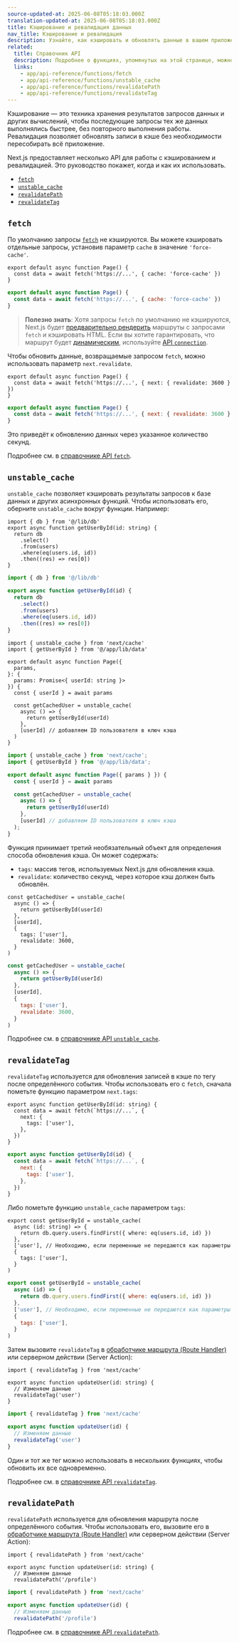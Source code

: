 ```yaml
---
source-updated-at: 2025-06-08T05:18:03.000Z
translation-updated-at: 2025-06-08T05:18:03.000Z
title: Кэширование и ревалидация данных
nav_title: Кэширование и ревалидация
description: Узнайте, как кэшировать и обновлять данные в вашем приложении.
related:
  title: Справочник API
  description: Подробнее о функциях, упомянутых на этой странице, можно узнать в справочнике API.
  links:
    - app/api-reference/functions/fetch
    - app/api-reference/functions/unstable_cache
    - app/api-reference/functions/revalidatePath
    - app/api-reference/functions/revalidateTag
---
```


Кэширование — это техника хранения результатов запросов данных и других вычислений, чтобы последующие запросы тех же данных выполнялись быстрее, без повторного выполнения работы. Ревалидация позволяет обновлять записи в кэше без необходимости пересобирать всё приложение.

Next.js предоставляет несколько API для работы с кэшированием и ревалидацией. Это руководство покажет, когда и как их использовать.

- [`fetch`](#fetch)
- [`unstable_cache`](#unstable_cache)
- [`revalidatePath`](#revalidatepath)
- [`revalidateTag`](#revalidatetag)

## `fetch`

По умолчанию запросы [`fetch`](/docs/app/api-reference/functions/fetch) не кэшируются. Вы можете кэшировать отдельные запросы, установив параметр `cache` в значение `'force-cache'`.

```tsx filename="app/page.tsx" switcher
export default async function Page() {
  const data = await fetch('https://...', { cache: 'force-cache' })
}
```

```jsx filename="app/page.jsx" switcher
export default async function Page() {
  const data = await fetch('https://...', { cache: 'force-cache' })
}
```

> **Полезно знать**: Хотя запросы `fetch` по умолчанию не кэшируются, Next.js будет [предварительно рендерить](/docs/app/getting-started/partial-prerendering#static-rendering) маршруты с запросами `fetch` и кэшировать HTML. Если вы хотите гарантировать, что маршрут будет [динамическим](/docs/app/getting-started/partial-prerendering#dynamic-rendering), используйте [API `connection`](/docs/app/api-reference/functions/connection).

Чтобы обновить данные, возвращаемые запросом `fetch`, можно использовать параметр `next.revalidate`.

```tsx filename="app/page.tsx" switcher
export default async function Page() {
  const data = await fetch('https://...', { next: { revalidate: 3600 } })
}
```

```jsx filename="app/page.jsx" switcher
export default async function Page() {
  const data = await fetch('https://...', { next: { revalidate: 3600 } })
}
```

Это приведёт к обновлению данных через указанное количество секунд.

Подробнее см. в [справочнике API `fetch`](/docs/app/api-reference/functions/fetch).

## `unstable_cache`

`unstable_cache` позволяет кэшировать результаты запросов к базе данных и других асинхронных функций. Чтобы использовать его, оберните `unstable_cache` вокруг функции. Например:

```tsx filename="app/lib/data.ts swichter
import { db } from '@/lib/db'
export async function getUserById(id: string) {
  return db
    .select()
    .from(users)
    .where(eq(users.id, id))
    .then((res) => res[0])
}
```

```jsx filename="app/lib/data.js" switcher
import { db } from '@/lib/db'

export async function getUserById(id) {
  return db
    .select()
    .from(users)
    .where(eq(users.id, id))
    .then((res) => res[0])
}
```

```tsx filename="app/page.tsx" highlight={2,11,13} switcher
import { unstable_cache } from 'next/cache'
import { getUserById } from '@/app/lib/data'

export default async function Page({
  params,
}: {
  params: Promise<{ userId: string }>
}) {
  const { userId } = await params

  const getCachedUser = unstable_cache(
    async () => {
      return getUserById(userId)
    },
    [userId] // добавляем ID пользователя в ключ кэша
  )
}
```

```jsx filename="app/page.jsx" highlight={2,7,9} switcher
import { unstable_cache } from 'next/cache';
import { getUserById } from '@/app/lib/data';

export default async function Page({ params } }) {
  const { userId } = await params

  const getCachedUser = unstable_cache(
    async () => {
      return getUserById(userId)
    },
    [userId] // добавляем ID пользователя в ключ кэша
  );
}
```

Функция принимает третий необязательный объект для определения способа обновления кэша. Он может содержать:

- `tags`: массив тегов, используемых Next.js для обновления кэша.
- `revalidate`: количество секунд, через которое кэш должен быть обновлён.

```tsx filename="app/page.tsx" highlight={6-9} switcher
const getCachedUser = unstable_cache(
  async () => {
    return getUserById(userId)
  },
  [userId],
  {
    tags: ['user'],
    revalidate: 3600,
  }
)
```

```jsx filename="app/page.js" highlight={6-9} switcher
const getCachedUser = unstable_cache(
  async () => {
    return getUserById(userId)
  },
  [userId],
  {
    tags: ['user'],
    revalidate: 3600,
  }
)
```

Подробнее см. в [справочнике API `unstable_cache`](/docs/app/api-reference/functions/unstable_cache).

## `revalidateTag`

`revalidateTag` используется для обновления записей в кэше по тегу после определённого события. Чтобы использовать его с `fetch`, сначала пометьте функцию параметром `next.tags`:

```tsx filename="app/lib/data.ts" highlight={3-5} switcher
export async function getUserById(id: string) {
  const data = await fetch(`https://...`, {
    next: {
      tags: ['user'],
    },
  })
}
```

```jsx filename="app/lib/data.js" highlight={3-5} switcher
export async function getUserById(id) {
  const data = await fetch(`https://...`, {
    next: {
      tags: ['user'],
    },
  })
}
```

Либо пометьте функцию `unstable_cache` параметром `tags`:

```tsx filename="app/lib/data.ts" highlight={6-8} switcher
export const getUserById = unstable_cache(
  async (id: string) => {
    return db.query.users.findFirst({ where: eq(users.id, id) })
  },
  ['user'], // Необходимо, если переменные не передаются как параметры
  {
    tags: ['user'],
  }
)
```

```jsx filename="app/lib/data.js" highlight={6-8} switcher
export const getUserById = unstable_cache(
  async (id) => {
    return db.query.users.findFirst({ where: eq(users.id, id) })
  },
  ['user'], // Необходимо, если переменные не передаются как параметры
  {
    tags: ['user'],
  }
)
```

Затем вызовите `revalidateTag` в [обработчике маршрута (Route Handler)](/docs/app/api-reference/file-conventions/route) или серверном действии (Server Action):

```tsx filename="app/lib/actions.ts" highlight={1} switcher
import { revalidateTag } from 'next/cache'

export async function updateUser(id: string) {
  // Изменяем данные
  revalidateTag('user')
}
```

```jsx filename="app/lib/actions.js" highlight={1} switcher
import { revalidateTag } from 'next/cache'

export async function updateUser(id) {
  // Изменяем данные
  revalidateTag('user')
}
```

Один и тот же тег можно использовать в нескольких функциях, чтобы обновить их все одновременно.

Подробнее см. в [справочнике API `revalidateTag`](/docs/app/api-reference/functions/revalidateTag).

## `revalidatePath`

`revalidatePath` используется для обновления маршрута после определённого события. Чтобы использовать его, вызовите его в [обработчике маршрута (Route Handler)](/docs/app/api-reference/file-conventions/route) или серверном действии (Server Action):

```tsx filename="app/lib/actions.ts" highlight={1} switcher
import { revalidatePath } from 'next/cache'

export async function updateUser(id: string) {
  // Изменяем данные
  revalidatePath('/profile')
```

```jsx filename="app/lib/actions.js" highlight={1} switcher
import { revalidatePath } from 'next/cache'

export async function updateUser(id) {
  // Изменяем данные
  revalidatePath('/profile')
```

Подробнее см. в [справочнике API `revalidatePath`](/docs/app/api-reference/functions/revalidatePath).